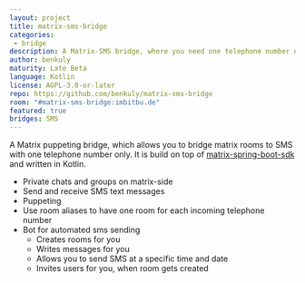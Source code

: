 ```yaml
---
layout: project
title: matrix-sms-bridge
categories: 
 - bridge
description: A Matrix-SMS bridge, where you need one telephone number only 
author: benkuly
maturity: Late Beta
language: Kotlin
license: AGPL-3.0-or-later
repo: https://github.com/benkuly/matrix-sms-bridge
room: "#matrix-sms-bridge:imbitbu.de"
featured: true
bridges: SMS
---
```


A Matrix puppeting bridge, which allows you to bridge matrix rooms to SMS with one telephone number only. It is build on top of [matrix-spring-boot-sdk](https://github.com/benkuly/matrix-spring-boot-sdk) and written in Kotlin.

* Private chats and groups on matrix-side
* Send and receive SMS text messages   
* Puppeting
* Use room aliases to have one room for each incoming telephone number
* Bot for automated sms sending
  * Creates rooms for you
  * Writes messages for you
  * Allows you to send SMS at a specific time and date
  * Invites users for you, when room gets created
